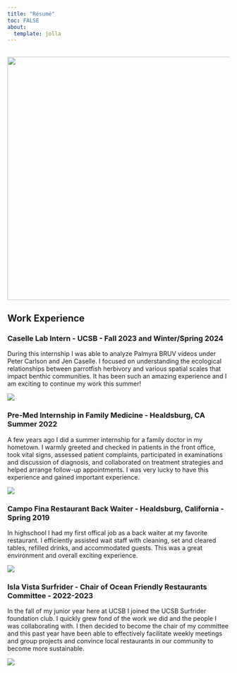 ```yaml
---
title: "Résumé"
toc: FALSE
about: 
  template: jolla
---
```


## ![](images/Image 6-13-24 at 5.21 PM.jpg){width="551"}

## Work Experience

### Caselle Lab Intern - UCSB - Fall 2023 and Winter/Spring 2024

During this internship I was able to analyze Palmyra BRUV videos under Peter Carlson and Jen Caselle. I focused on understanding the ecological relationships between parrotfish herbivory and various spatial scales that impact benthic communities. It has been such an amazing experience and I am exciting to continue my work this summer!

![](images/IMG_8570.jpeg){fig-align="center"}

### Pre-Med Internship in Family Medicine - Healdsburg, CA Summer 2022

A few years ago I did a summer internship for a family doctor in my hometown. I warmly greeted and checked in patients in the front office, took vital signs, assessed patient complaints, participated in examinations and discussion of diagnosis, and collaborated on treatment strategies and helped arrange follow-up appointments. I was very lucky to have this experience and gained important experience.

![](images/IMG_6859.jpeg){fig-align="center"}

### Campo Fina Restaurant Back Waiter - Healdsburg, California - Spring 2019

In highschool I had my first offical job as a back waiter at my favorite restaurant. I efficiently assisted wait staff with cleaning, set and cleared tables, refilled drinks, and accommodated guests. This was a great environment and overall exciting experience.

![](images/IMG_8931.jpeg){fig-align="center"}

### Isla Vista Surfrider - Chair of Ocean Friendly Restaurants Committee - 2022-2023

In the fall of my junior year here at UCSB I joined the UCSB Surfrider foundation club. I quickly grew fond of the work we did and the people I was collaborating with. I then decided to become the chair of my committee and this past year have been able to effectively facilitate weekly meetings and group projects and convince local restaurants in our community to become more sustainable.

![](images/IMG_8449.jpeg){fig-align="center"}
